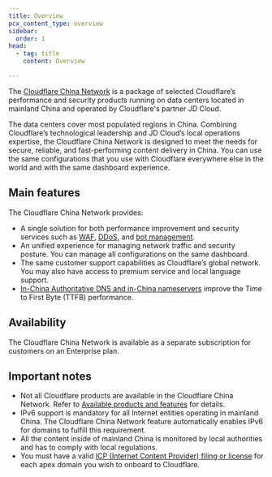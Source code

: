 ```yaml
---
title: Overview
pcx_content_type: overview
sidebar:
  order: 1
head:
  - tag: title
    content: Overview

---
```


The [Cloudflare China Network](https://www.cloudflare.com/china-network/) is a package of selected Cloudflare’s performance and security products running on data centers located in mainland China and operated by Cloudflare's partner JD Cloud.

The data centers cover most populated regions in China. Combining Cloudflare’s technological leadership and JD Cloud’s local operations expertise, the Cloudflare China Network is designed to meet the needs for secure, reliable, and fast-performing content delivery in China. You can use the same configurations that you use with Cloudflare everywhere else in the world and with the same dashboard experience.

## Main features

The Cloudflare China Network provides:

* A single solution for both performance improvement and security services such as [WAF](/waf/), [DDoS](/ddos-protection/), and [bot management](/bots/).
* An unified experience for managing network traffic and security posture. You can manage all configurations on the same dashboard.
* The same customer support capabilities as Cloudflare’s global network. You may also have access to premium service and local language support.
* [In-China Authoritative DNS and in-China nameservers](/china-network/concepts/china-dns/) improve the Time to First Byte (TTFB) performance.

## Availability

The Cloudflare China Network is available as a separate subscription for customers on an Enterprise plan.

## Important notes

* Not all Cloudflare products are available in the Cloudflare China Network. Refer to [Available products and features](/china-network/reference/available-products/) for details.
* IPv6 support is mandatory for all Internet entities operating in mainland China. The Cloudflare China Network feature automatically enables IPv6 for domains to fulfill this requirement.
* All the content inside of mainland China is monitored by local authorities and has to comply with local regulations.
* You must have a valid [ICP (Internet Content Provider) filing or license](/china-network/concepts/icp/) for each apex domain you wish to onboard to Cloudflare.

